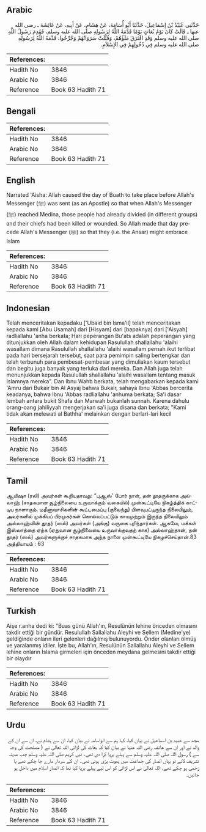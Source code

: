 ## Arabic


<div dir="rtl" lang="ar" style={{fontSize:'larger',backgroundColor:'#f8f9fa',padding:20}}>
حَدَّثَنِي عُبَيْدُ بْنُ إِسْمَاعِيلَ، حَدَّثَنَا أَبُو أُسَامَةَ، عَنْ هِشَامٍ، عَنْ أَبِيهِ، عَنْ عَائِشَةَ ـ رضى الله عنها ـ قَالَتْ كَانَ يَوْمُ بُعَاثٍ يَوْمًا قَدَّمَهُ اللَّهُ لِرَسُولِهِ صلى الله عليه وسلم، فَقَدِمَ رَسُولُ اللَّهِ صلى الله عليه وسلم وَقَدِ افْتَرَقَ مَلَؤُهُمْ، وَقُتِّلَتْ سَرَوَاتُهُمْ وَجُرِّحُوا، قَدَّمَهُ اللَّهُ لِرَسُولِهِ صلى الله عليه وسلم فِي دُخُولِهِمْ فِي الإِسْلاَمِ‏.‏
</div>
<div style={{backgroundColor:'#f8f9fa',padding:20, marginBottom: 10}}><table> <thead> <tr> <th>References:</th> <th></th> </tr> </thead> <tbody><tr><td>Hadith No</td><td>3846</td></tr><tr><td>Arabic No</td><td>3846</td></tr><tr><td>Reference</td><td>Book 63 Hadith 71</td></tr></tbody></table></div>

## Bengali


<div dir="ltr" lang="bn" style={{fontSize:'larger',backgroundColor:'#f8f9fa',padding:20}}>

</div>
<div style={{backgroundColor:'#f8f9fa',padding:20, marginBottom: 10}}><table> <thead> <tr> <th>References:</th> <th></th> </tr> </thead> <tbody><tr><td>Hadith No</td><td>3846</td></tr><tr><td>Arabic No</td><td>3846</td></tr><tr><td>Reference</td><td>Book 63 Hadith 71</td></tr></tbody></table></div>

## English


<div dir="ltr" lang="en" style={{fontSize:'larger',backgroundColor:'#f8f9fa',padding:20}}>
Narrated 'Aisha: Allah caused the day of Buath to take place before Allah's Messenger (ﷺ) was sent (as an Apostle) so that when Allah's Messenger (ﷺ) reached Medina, those people had already divided (in different groups) and their chiefs had been killed or wounded. So Allah made that day precede Allah's Messenger (ﷺ) so that they (i.e. the Ansar) might embrace Islam
</div>
<div style={{backgroundColor:'#f8f9fa',padding:20, marginBottom: 10}}><table> <thead> <tr> <th>References:</th> <th></th> </tr> </thead> <tbody><tr><td>Hadith No</td><td>3846</td></tr><tr><td>Arabic No</td><td>3846</td></tr><tr><td>Reference</td><td>Book 63 Hadith 71</td></tr></tbody></table></div>

## Indonesian


<div dir="ltr" lang="id" style={{fontSize:'larger',backgroundColor:'#f8f9fa',padding:20}}>
Telah menceritakan kepadaku ['Ubaid bin Isma'il] telah menceritakan kepada kami [Abu Usamah] dari [Hisyam] dari [bapaknya] dari ['Aisyah] radliallahu 'anha berkata; Hari peperangan Bu'ats adalah peperangan yang ditunjukkan oleh Allah dalam kehidupan Rasulullah shallallahu 'alaihi wasallam dimana Rasulullah shallallahu 'alaihi wasallam pernah ikut terlibat pada hari bersejarah tersebut, saat para pemimpin saling bertengkar dan telah terbunuh para pembesat-pembesar yang dimuliakan kaum tersebut dan begitu juga banyak yang terluka dari mereka. Dan Allah juga telah menunjukkan kepada Rasulullah shallallahu 'alaihi wasallam tentang masuk Islamnya mereka". Dan Ibnu Wahb berkata, telah mengabarkan kepada kami 'Amru dari Bukair bin Al Asyaj bahwa Bukair, sahaya Ibnu 'Abbas bercerita keadanya, bahwa Ibnu 'Abbas radliallahu 'anhuma berkata; Sa'i dasar lembah antara bukit Shafa dan Marwah bukanlah sunnah. Karena dahulu orang-oang jahiliyyah mengerjakan sa'i juga disana dan berkata; "Kami tidak akan melewati al Bathha' melainkan dengan berlari-lari kecil
</div>
<div style={{backgroundColor:'#f8f9fa',padding:20, marginBottom: 10}}><table> <thead> <tr> <th>References:</th> <th></th> </tr> </thead> <tbody><tr><td>Hadith No</td><td>3846</td></tr><tr><td>Arabic No</td><td>3846</td></tr><tr><td>Reference</td><td>Book 63 Hadith 71</td></tr></tbody></table></div>

## Tamil


<div dir="ltr" lang="ta" style={{fontSize:'larger',backgroundColor:'#f8f9fa',padding:20}}>
ஆயிஷா (ரலி) அவர்கள் கூறியதாவது: “புஆஸ்' போர் நாள், தன் தூதருக்காக அல்லாஹ் (சாதகமான சூழ்நிலையை உருவாக்கும் வகையில்) முன்கூட்டியே நிகழ்த்திக் காட்டிய நாளாகும். மதீனாவாசிகளின் கூட்டமைப்பு (குலைந்து) பிளவுபட்டிருந்த நிலையிலும், அவர்களில் முக்கியப் பிரமுகர்கள் கொல்லப்பட்டும் காயமுற்றும் இருந்த நிலையிலும் அல்லாஹ்வின் தூதர் (ஸல்) அவர்கள் (அங்கு) வருகை புரிந்தார்கள். ஆகவே, மக்கள் இஸ்லாத்தை ஏற்க (ஏதுவான சூழ்நிலையை உருவாக்குவதற் காக) அல்லாஹ்தான், தன் தூதர் (ஸல்) அவர்களுக்குச் சாதகமாக அந்த நாளை முன்கூட்டியே நிகழச்செய்தான்.83 அத்தியாயம் : 63
</div>
<div style={{backgroundColor:'#f8f9fa',padding:20, marginBottom: 10}}><table> <thead> <tr> <th>References:</th> <th></th> </tr> </thead> <tbody><tr><td>Hadith No</td><td>3846</td></tr><tr><td>Arabic No</td><td>3846</td></tr><tr><td>Reference</td><td>Book 63 Hadith 71</td></tr></tbody></table></div>

## Turkish


<div dir="ltr" lang="tr" style={{fontSize:'larger',backgroundColor:'#f8f9fa',padding:20}}>
Aişe r.anha dedi ki: "Buas günü Allah'ın, Resulünün lehine önceden olmasını takdir ettiği bir gündür. Resulullah Sallallahu Aleyhi ve Sellem (Medine'ye) geldiğinde onların ileri gelenleri dağılmış bulunuyordu. Önder olanları ölmüş ve yaralanmış idiler. İşte bu, Allah'ın, Resulünün Sallallahu Aleyhi ve Sellem lehine onların İslama girmeleri için önceden meydana gelmesini takdir ettiği bir olaydır
</div>
<div style={{backgroundColor:'#f8f9fa',padding:20, marginBottom: 10}}><table> <thead> <tr> <th>References:</th> <th></th> </tr> </thead> <tbody><tr><td>Hadith No</td><td>3846</td></tr><tr><td>Arabic No</td><td>3846</td></tr><tr><td>Reference</td><td>Book 63 Hadith 71</td></tr></tbody></table></div>

## Urdu


<div dir="rtl" lang="ur" style={{fontSize:'larger',backgroundColor:'#f8f9fa',padding:20}}>
مجھ سے عبید بن اسماعیل نے بیان کیا، کہا ہم سے ابواسامہ نے بیان کیا، ان سے ہشام نے، ان سے ان کے والد نے اور ان سے عائشہ رضی اللہ عنہا نے بیان کیا کہ بعاث کی لڑائی اللہ تعالیٰ نے ( مصلحت کی وجہ سے ) رسول اللہ صلی اللہ علیہ وسلم سے پہلے برپا کرا دی تھی۔ نبی کریم صلی اللہ علیہ وسلم جب مدینہ تشریف لائے تو یہاں انصار کی جماعت میں پھوٹ پڑی ہوئی تھی۔ ان کے سردار مارے جا چکے تھے یا زخمی ہو چکے تھے، اللہ تعالیٰ نے اس لڑائی کو اس لیے پہلے برپا کیا تھا کہ انصار اسلام میں داخل ہو جائیں۔
</div>
<div style={{backgroundColor:'#f8f9fa',padding:20, marginBottom: 10}}><table> <thead> <tr> <th>References:</th> <th></th> </tr> </thead> <tbody><tr><td>Hadith No</td><td>3846</td></tr><tr><td>Arabic No</td><td>3846</td></tr><tr><td>Reference</td><td>Book 63 Hadith 71</td></tr></tbody></table></div>
